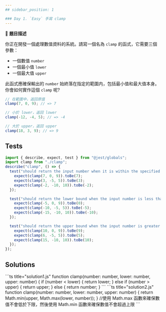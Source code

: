 ```yaml
---
## sidebar_position: 1

### Day 1. `Easy` 手寫 clamp
---
```



🔸 **題目描述**

你正在開發一個處理數值資料的系統。請寫一個名為 `clamp` 的函式，它需要三個參數：

- 一個數值 `number`
- 一個最小值 `lower`
- 一個最大值 `upper`

此函式應確保輸出的 `number` 始終落在指定的範圍内，包括最小值和最大值本身。你會如何實作這個 `clamp` 呢?

```js
// 在範圍中，返回原值
clamp(7, 0, 9); // => 7

// 小於 lower，返回 lower
clamp(-12, -4, 5); // => -4

// 大於 upper，返回 upper
clamp(18, 3, 9); // => 9
```

## Tests

```js title="test.ts"
import { describe, expect, test } from "@jest/globals";
import clamp from "./clamp";
describe("clamp", () => {
  test("should return the input number when it is within the specified range", () => {
    expect(clamp(7, 0, 9)).toBe(7);
    expect(clamp(3, -5, 5)).toBe(3);
    expect(clamp(-2, -10, 10)).toBe(-2);
  });

  test("should return the lower bound when the input number is less than the lower bound", () => {
    expect(clamp(-5, 0, 9)).toBe(0);
    expect(clamp(-10, -5, 5)).toBe(-5);
    expect(clamp(-15, -10, 10)).toBe(-10);
  });

  test("should return the upper bound when the input number is greater than the upper bound", () => {
    expect(clamp(10, 0, 9)).toBe(9);
    expect(clamp(6, -5, 5)).toBe(5);
    expect(clamp(15, -10, 10)).toBe(10);
  });
});
```

## Solutions

<Tabs>
  <TabItem value="solution1" label="解法一">
    ```ts title="solution1.js"
    function clamp(number: number, lower: number, upper: number) {
    if (number < lower) {
        return lower;
    } else if (number > upper) {
        return upper;
    } else {
        return number;
    }
    ```
  </TabItem>

  <TabItem value="solution2" label="解法二">
    ```ts title="solution2.js"
    function clamp(number: number, lower: number, upper: number) {
      return Math.min(upper, Math.max(lower, number));
    }
    //使用 Math.max 函數來確保數值不會低於下限，然後使用 Math.min 函數來確保數值不會超過上限
    ```
</TabItem>
</Tabs>
